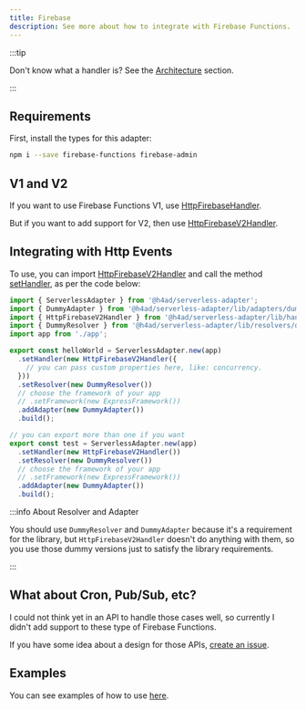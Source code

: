 ```yaml
---
title: Firebase
description: See more about how to integrate with Firebase Functions.
---
```


:::tip

Don't know what a handler is? See the [Architecture](../architecture#handler) section.

:::

## Requirements

First, install the types for this adapter:

```bash
npm i --save firebase-functions firebase-admin
```

## V1 and V2

If you want to use Firebase Functions V1, use [HttpFirebaseHandler](../../api/Handlers/HttpFirebaseHandler).

But if you want to add support for V2, then use [HttpFirebaseV2Handler](../../api/Handlers/HttpFirebaseHandler/HttpFirebaseV2Handler).

## Integrating with Http Events

To use, you can import [HttpFirebaseV2Handler](../../api/Handlers/HttpFirebaseHandler/HttpFirebaseV2Handler) and call the method [setHandler](../../api/ServerlessAdapter#method-sethandler), as per the code below:

```ts title="index.ts"
import { ServerlessAdapter } from '@h4ad/serverless-adapter';
import { DummyAdapter } from '@h4ad/serverless-adapter/lib/adapters/dummy';
import { HttpFirebaseV2Handler } from '@h4ad/serverless-adapter/lib/handlers/firebase';
import { DummyResolver } from '@h4ad/serverless-adapter/lib/resolvers/dummy';
import app from './app';

export const helloWorld = ServerlessAdapter.new(app)
  .setHandler(new HttpFirebaseV2Handler({
    // you can pass custom properties here, like: concurrency.
  }))
  .setResolver(new DummyResolver())
  // choose the framework of your app
  // .setFramework(new ExpressFramework())
  .addAdapter(new DummyAdapter())
  .build();

// you can export more than one if you want
export const test = ServerlessAdapter.new(app)
  .setHandler(new HttpFirebaseV2Handler())
  .setResolver(new DummyResolver())
  // choose the framework of your app
  // .setFramework(new ExpressFramework())
  .addAdapter(new DummyAdapter())
  .build();
```

:::info About Resolver and Adapter

You should use `DummyResolver` and `DummyAdapter` because it's a requirement for the library, but `HttpFirebaseV2Handler` doesn't do anything with them,
so you use those dummy versions just to satisfy the library requirements.

:::

## What about Cron, Pub/Sub, etc?

I could not think yet in an API to handle those cases well,
so currently I didn't add support to these type of Firebase Functions.

If you have some idea about a design for those APIs, [create an issue](https://github.com/H4ad/serverless-adapter/issues/new/choose).

## Examples

You can see examples of how to use [here](https://github.com/H4ad/serverless-adapter-examples).

